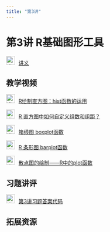 ```yaml
---
title: "第3讲"
---
```


# 第3讲 R基础图形工具

<img src="img/teacher.png" alt="讲义" style="width: 24px; height: 24px;margin-right: 10px">[讲义](https://lizongzhang.github.io/stat/base_graph_tool.html){target="_blank"}

## 教学视频

<img src="img/video.png" alt="讲义" style="width: 24px; height: 24px;margin-right: 10px">[R绘制直方图：hist函数的运用](https://www.bilibili.com/video/BV1iB4y1k7Ac/){target="_blank"} 

<img src="img/video.png" alt="讲义" style="width: 24px; height: 24px;margin-right: 10px">[R 直方图中如何自定义组数和组距？](https://www.bilibili.com/video/BV19X4y1D7Mm/){target="_blank"} 

<img src="img/video.png" alt="讲义" style="width: 24px; height: 24px;margin-right: 10px">[箱线图 boxplot函数](https://www.bilibili.com/video/BV1MG4y1i7Yd/){target="_blank"} 

<img src="img/video.png" alt="讲义" style="width: 24px; height: 24px;margin-right: 10px">[R 条形图 barplot函数](https://www.bilibili.com/video/BV1mV4y177EK/){target="_blank"}  

<img src="img/video.png" alt="讲义" style="width: 24px; height: 24px;margin-right: 10px">[散点图的绘制——R中的plot函数](https://www.bilibili.com/video/){target="_blank"} 

## 习题讲评

<img src="img/teacher.png" alt="讲义" style="width: 24px; height: 24px;margin-right: 10px">[第3讲习题答案代码](https://lizongzhang.github.io/stat/base_graph_tool.html){target="_blank"}

## 拓展资源

